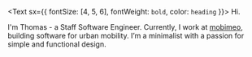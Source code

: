 <Text sx={{ fontSize: [4, 5, 6], fontWeight: `bold`, color: `heading` }}>
  Hi.
</Text>

I'm Thomas - a Staff Software Engineer. Currently, I work at [mobimeo](https://mobimeo.com/en/), building software for urban mobility. I’m a minimalist with a passion for simple and functional design.
